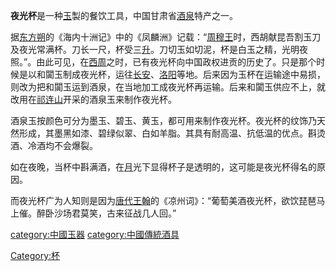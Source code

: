 {{unreferenced|time=2015-04-24T12:04:42+00:00}}
'''夜光杯'''是一种[[玉|玉]]製的餐饮工具，中国甘肃省[[酒泉|酒泉]]特产之一。

据[[东方朔|东方朔]]的《海内十洲记》中的《凤麟洲》记载：“[[周穆王|周穆王]]时，西胡献昆吾割玉刀及夜光常满杯。刀长一尺，杯受三[[升|升]]。刀切玉如切泥，杯是白玉之精，光明夜照。”。由此可见，在[[西周|西周]]之时，已有夜光杯向中国政权进贡的历史了。只是那个时候是以和闐玉制成夜光杯，运往[[长安|长安]]、[[洛阳|洛阳]]等地。后来因为玉杯在运输途中易损，则改为把和闐玉运到酒泉，在当地加工成夜光杯再运输。后来和闐玉供应不上，就改用在[[祁连山|祁连山]]开采的酒泉玉来制作夜光杯。

酒泉玉按颜色可分为墨玉、碧玉、黄玉，都可用来制作夜光杯。夜光杯的纹饰乃天然形成，其墨黑如漆、碧绿似翠、白如羊脂。其具有耐高温、抗低温的优点。斟烫酒、冷酒均不会爆裂。

如在夜晚，当杯中斟满酒，在[[月|月]]光下显得杯子是透明的，这可能是夜光杯得名的原因。

而夜光杯广为人知则是因为[[唐代|唐代]][[王翰|王翰]]的《凉州词》：“葡萄美酒夜光杯，欲饮琵琶马上催。醉卧沙场君莫笑，古来征战几人回。”

[[category:中國玉器|category:中國玉器]]
[[category:中國傳統酒具|category:中國傳統酒具]]
[[Category:杯|Category:杯]]